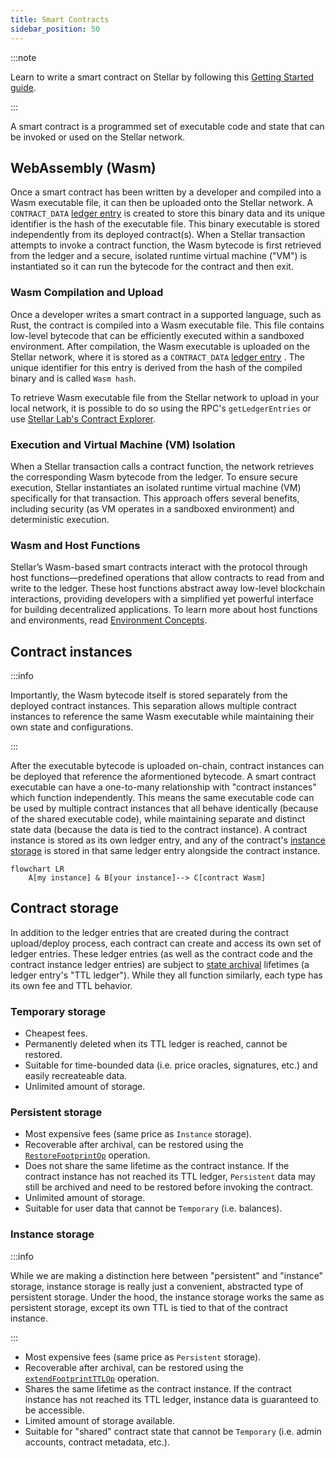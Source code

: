 ```yaml
---
title: Smart Contracts
sidebar_position: 50
---
```


:::note

Learn to write a smart contract on Stellar by following this [Getting Started guide](../../../build/smart-contracts/getting-started/README.mdx).

:::

A smart contract is a programmed set of executable code and state that can be invoked or used on the Stellar network.

## WebAssembly (Wasm)

Once a smart contract has been written by a developer and compiled into a Wasm executable file, it can then be uploaded onto the Stellar network. A `CONTRACT_DATA` [ledger entry](./ledgers.mdx) is created to store this binary data and its unique identifier is the hash of the executable file. This binary executable is stored independently from its deployed contract(s). When a Stellar transaction attempts to invoke a contract function, the Wasm bytecode is first retrieved from the ledger and a secure, isolated runtime virtual machine ("VM") is instantiated so it can run the bytecode for the contract and then exit.

### Wasm Compilation and Upload

Once a developer writes a smart contract in a supported language, such as Rust, the contract is compiled into a Wasm executable file. This file contains low-level bytecode that can be efficiently executed within a sandboxed environment. After compilation, the Wasm executable is uploaded on the Stellar network, where it is stored as a `CONTRACT_DATA` [ledger entry](./ledgers.mdx) . The unique identifier for this entry is derived from the hash of the compiled binary and is called `Wasm hash`.

To retrieve Wasm executable file from the Stellar network to upload in your local network, it is possible to do so using the RPC's `getLedgerEntries` or use [Stellar Lab's Contract Explorer](https://lab.stellar.org/smart-contracts/contract-explorer).

### Execution and Virtual Machine (VM) Isolation

When a Stellar transaction calls a contract function, the network retrieves the corresponding Wasm bytecode from the ledger. To ensure secure execution, Stellar instantiates an isolated runtime virtual machine (VM) specifically for that transaction. This approach offers several benefits, including security (as VM operates in a sandboxed environment) and deterministic execution.

### Wasm and Host Functions

Stellar’s Wasm-based smart contracts interact with the protocol through host functions—predefined operations that allow contracts to read from and write to the ledger. These host functions abstract away low-level blockchain interactions, providing developers with a simplified yet powerful interface for building decentralized applications. To learn more about host functions and environments, read [Environment Concepts](../../encyclopedia/contract-development/environment-concepts.mdx).

## Contract instances

:::info

Importantly, the Wasm bytecode itself is stored separately from the deployed contract instances. This separation allows multiple contract instances to reference the same Wasm executable while maintaining their own state and configurations.

:::

After the executable bytecode is uploaded on-chain, contract instances can be deployed that reference the aformentioned bytecode. A smart contract executable can have a one-to-many relationship with "contract instances" which function independently. This means the same executable code can be used by multiple contract instances that all behave identically (because of the shared executable code), while maintaining separate and distinct state data (because the data is tied to the contract instance). A contract instance is stored as its own ledger entry, and any of the contract's [instance storage](#instance-storage) is stored in that same ledger entry alongside the contract instance.

```mermaid
flowchart LR
    A[my instance] & B[your instance]--> C[contract Wasm]
```

## Contract storage

In addition to the ledger entries that are created during the contract upload/deploy process, each contract can create and access its own set of ledger entries. These ledger entries (as well as the contract code and the contract instance ledger entries) are subject to [state archival](../../encyclopedia/storage/state-archival.mdx) lifetimes (a ledger entry's "TTL ledger"). While they all function similarly, each type has its own fee and TTL behavior.

### Temporary storage

- Cheapest fees.
- Permanently deleted when its TTL ledger is reached, cannot be restored.
- Suitable for time-bounded data (i.e. price oracles, signatures, etc.) and easily recreateable data.
- Unlimited amount of storage.

### Persistent storage

- Most expensive fees (same price as `Instance` storage).
- Recoverable after archival, can be restored using the [`RestoreFootprintOp`](../transactions/list-of-operations.mdx#restore-footprint) operation.
- Does not share the same lifetime as the contract instance. If the contract instance has not reached its TTL ledger, `Persistent` data may still be archived and need to be restored before invoking the contract.
- Unlimited amount of storage.
- Suitable for user data that cannot be `Temporary` (i.e. balances).

### Instance storage

:::info

While we are making a distinction here between "persistent" and "instance" storage, instance storage is really just a convenient, abstracted type of persistent storage. Under the hood, the instance storage works the same as persistent storage, except its own TTL is tied to that of the contract instance.

:::

- Most expensive fees (same price as `Persistent` storage).
- Recoverable after archival, can be restored using the [`extendFootprintTTLOp`](../transactions/list-of-operations.mdx#extend-footprint-ttl) operation.
- Shares the same lifetime as the contract instance. If the contract instance has not reached its TTL ledger, instance data is guaranteed to be accessible.
- Limited amount of storage available.
- Suitable for "shared" contract state that cannot be `Temporary` (i.e. admin accounts, contract metadata, etc.).

